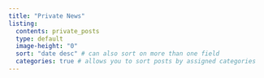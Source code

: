 ```yaml
---
title: "Private News"
listing: 
  contents: private_posts
  type: default 
  image-height: "0"
  sort: "date desc" # can also sort on more than one field
  categories: true # allows you to sort posts by assigned categories 
---
```

